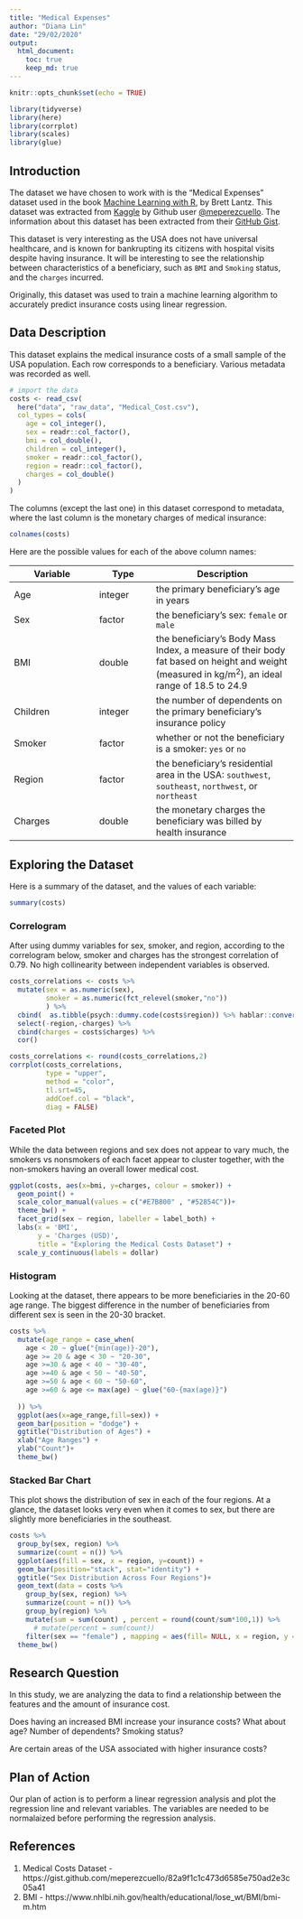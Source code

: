 ```yaml
---
title: "Medical Expenses"
author: "Diana Lin"
date: "29/02/2020"
output: 
  html_document:
    toc: true
    keep_md: true
---
```


```r
knitr::opts_chunk$set(echo = TRUE)
```

```r
library(tidyverse)
library(here)
library(corrplot)
library(scales)
library(glue)
```

## Introduction

The dataset we have chosen to work with is the "Medical Expenses" dataset used in the book [Machine Learning with R](https://www.amazon.com/Machine-Learning-R-Brett-Lantz/dp/1782162143), by Brett Lantz. This dataset was extracted from [Kaggle](https://www.kaggle.com/mirichoi0218/insurance/home) by Github user [\@meperezcuello](https://gist.github.com/meperezcuello). The information about this dataset has been extracted from their [GitHub Gist](https://gist.github.com/meperezcuello/82a9f1c1c473d6585e750ad2e3c05a41).

This dataset is very interesting as the USA does not have universal healthcare, and is known for bankrupting its citizens with hospital visits despite having insurance. It will be interesting to see the relationship between characteristics of a beneficiary, such as `BMI` and `Smoking` status, and the `charges` incurred.

Originally, this dataset was used to train a machine learning algorithm to accurately predict insurance costs using linear regression.

## Data Description

This dataset explains the medical insurance costs of a small sample of the USA population. Each row corresponds to a beneficiary. Various metadata was recorded as well.

```r
# import the data 
costs <- read_csv(
  here("data", "raw_data", "Medical_Cost.csv"),
  col_types = cols(
    age = col_integer(),
    sex = readr::col_factor(),
    bmi = col_double(),
    children = col_integer(),
    smoker = readr::col_factor(),
    region = readr::col_factor(),
    charges = col_double()
  )
)
```

The columns (except the last one) in this dataset correspond to metadata, where the last column is the monetary charges of medical insurance:
```r
colnames(costs)
```

Here are the possible values for each of the above column names:

Variable | Type | Description
---------|------|---------------
Age | integer | the primary beneficiary's age in years
Sex | factor | the beneficiary's sex: `female` or `male`
BMI | double | the beneficiary's Body Mass Index, a measure of their body fat based on height and weight (measured in kg/m<sup>2</sup>), an ideal range of 18.5 to 24.9
Children | integer | the number of dependents on the primary beneficiary's insurance policy
Smoker | factor | whether or not the beneficiary is a smoker: `yes` or `no`
Region | factor | the beneficiary's residential area in the USA: `southwest`, `southeast`, `northwest`, or `northeast`
Charges | double | the monetary charges the beneficiary was billed by health insurance

## Exploring the Dataset

Here is a summary of the dataset, and the values of each variable:
```r
summary(costs)
```

### Correlogram

After using dummy variables for sex, smoker, and region, according to the correlogram below, smoker and charges has the strongest correlation of 0.79. No high collinearity between independent variables is observed.

```r
costs_correlations <- costs %>%
  mutate(sex = as.numeric(sex),
         smoker = as.numeric(fct_relevel(smoker,"no"))
         ) %>% 
  cbind(  as.tibble(psych::dummy.code(costs$region)) %>% hablar::convert(hablar::int(1:4))) %>% 
  select(-region,-charges) %>%
  cbind(charges = costs$charges) %>% 
  cor()

costs_correlations <- round(costs_correlations,2)
corrplot(costs_correlations,
         type = "upper",
         method = "color",
         tl.srt=45,
         addCoef.col = "black",
         diag = FALSE)
```

### Faceted Plot

While the data between regions and sex does not appear to vary much, the smokers vs nonsmokers of each facet appear to cluster together, with the non-smokers having an overall lower medical cost.
```r
ggplot(costs, aes(x=bmi, y=charges, colour = smoker)) + 
  geom_point() +
  scale_color_manual(values = c("#E7B800" , "#52854C"))+
  theme_bw() +
  facet_grid(sex ~ region, labeller = label_both) +
  labs(x = 'BMI',
       y = 'Charges (USD)',
       title = "Exploring the Medical Costs Dataset") +
  scale_y_continuous(labels = dollar)
```

### Histogram
Looking at the dataset, there appears to be more beneficiaries in the 20-60 age range. The biggest difference in the number of beneficiaries from different sex is seen in the 20-30 bracket.
```r
costs %>% 
  mutate(age_range = case_when(
    age < 20 ~ glue("{min(age)}-20"),
    age >= 20 & age < 30 ~ "20-30",
    age >=30 & age < 40 ~ "30-40",
    age >=40 & age < 50 ~ "40-50",
    age >=50 & age < 60 ~ "50-60",
    age >=60 & age <= max(age) ~ glue("60-{max(age)}")
    
  )) %>%
  ggplot(aes(x=age_range,fill=sex)) +
  geom_bar(position = "dodge") +
  ggtitle("Distribution of Ages") +
  xlab("Age Ranges") +
  ylab("Count")+
  theme_bw()
```

### Stacked Bar Chart
This plot shows the distribution of sex in each of the four regions. At a glance, the dataset looks very even when it comes to sex, but there are slightly more beneficiaries in the southeast.
```r
costs %>%
  group_by(sex, region) %>%
  summarize(count = n()) %>%
  ggplot(aes(fill = sex, x = region, y=count)) +
  geom_bar(position="stack", stat="identity") +
  ggtitle("Sex Distribution Across Four Regions")+
  geom_text(data = costs %>%
    group_by(sex, region) %>%
    summarize(count = n()) %>%
    group_by(region) %>% 
    mutate(sum = sum(count) , percent = round(count/sum*100,1)) %>%
      # mutate(percent = sum(count))
    filter(sex == "female") , mapping = aes(fill= NULL, x = region, y = sum + 20, label=paste( percent,"% female", sep="")))+
  theme_bw()

```

## Research Question
In this study, we are analyzing the data to find a relationship between the features and the amount of insurance cost.

Does having an increased BMI increase your insurance costs? What about age? Number of dependents? Smoking status?

Are certain areas of the USA associated with higher insurance costs?

## Plan of Action
Our plan of action is to perform a linear regression analysis and plot the regression line and relevant variables. The variables are needed to be normalaized before performing the regression analysis.

## References
1. Medical Costs Dataset - https://gist.github.com/meperezcuello/82a9f1c1c473d6585e750ad2e3c05a41
2. BMI - https://www.nhlbi.nih.gov/health/educational/lose_wt/BMI/bmi-m.htm
